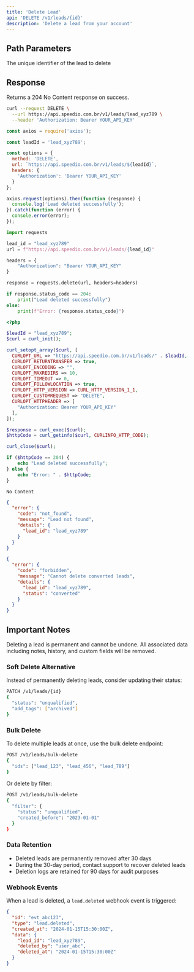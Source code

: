 ```yaml
---
title: 'Delete Lead'
api: 'DELETE /v1/leads/{id}'
description: 'Delete a lead from your account'
---
```


## Path Parameters

<ParamField path="id" type="string" required>
  The unique identifier of the lead to delete
</ParamField>

## Response

Returns a 204 No Content response on success.

<RequestExample>

```bash cURL
curl --request DELETE \
  --url https://api.speedio.com.br/v1/leads/lead_xyz789 \
  --header 'Authorization: Bearer YOUR_API_KEY'
```

```javascript Node.js
const axios = require('axios');

const leadId = 'lead_xyz789';

const options = {
  method: 'DELETE',
  url: `https://api.speedio.com.br/v1/leads/${leadId}`,
  headers: {
    'Authorization': 'Bearer YOUR_API_KEY'
  }
};

axios.request(options).then(function (response) {
  console.log('Lead deleted successfully');
}).catch(function (error) {
  console.error(error);
});
```

```python Python
import requests

lead_id = "lead_xyz789"
url = f"https://api.speedio.com.br/v1/leads/{lead_id}"

headers = {
    "Authorization": "Bearer YOUR_API_KEY"
}

response = requests.delete(url, headers=headers)

if response.status_code == 204:
    print("Lead deleted successfully")
else:
    print(f"Error: {response.status_code}")
```

```php PHP
<?php

$leadId = "lead_xyz789";
$curl = curl_init();

curl_setopt_array($curl, [
  CURLOPT_URL => "https://api.speedio.com.br/v1/leads/" . $leadId,
  CURLOPT_RETURNTRANSFER => true,
  CURLOPT_ENCODING => "",
  CURLOPT_MAXREDIRS => 10,
  CURLOPT_TIMEOUT => 0,
  CURLOPT_FOLLOWLOCATION => true,
  CURLOPT_HTTP_VERSION => CURL_HTTP_VERSION_1_1,
  CURLOPT_CUSTOMREQUEST => "DELETE",
  CURLOPT_HTTPHEADER => [
    "Authorization: Bearer YOUR_API_KEY"
  ],
]);

$response = curl_exec($curl);
$httpCode = curl_getinfo($curl, CURLINFO_HTTP_CODE);

curl_close($curl);

if ($httpCode == 204) {
    echo "Lead deleted successfully";
} else {
    echo "Error: " . $httpCode;
}
```

</RequestExample>

<ResponseExample>

```text Success Response (204)
No Content
```

```json Not Found Error (404)
{
  "error": {
    "code": "not_found",
    "message": "Lead not found",
    "details": {
      "lead_id": "lead_xyz789"
    }
  }
}
```

```json Forbidden Error (403)
{
  "error": {
    "code": "forbidden",
    "message": "Cannot delete converted leads",
    "details": {
      "lead_id": "lead_xyz789",
      "status": "converted"
    }
  }
}
```

</ResponseExample>

## Important Notes

<Warning>
  Deleting a lead is permanent and cannot be undone. All associated data including notes, history, and custom fields will be removed.
</Warning>

### Soft Delete Alternative

Instead of permanently deleting leads, consider updating their status:

```bash
PATCH /v1/leads/{id}
{
  "status": "unqualified",
  "add_tags": ["archived"]
}
```

### Bulk Delete

To delete multiple leads at once, use the bulk delete endpoint:

```bash
POST /v1/leads/bulk-delete
{
  "ids": ["lead_123", "lead_456", "lead_789"]
}
```

Or delete by filter:

```bash
POST /v1/leads/bulk-delete
{
  "filter": {
    "status": "unqualified",
    "created_before": "2023-01-01"
  }
}
```

### Data Retention

- Deleted leads are permanently removed after 30 days
- During the 30-day period, contact support to recover deleted leads
- Deletion logs are retained for 90 days for audit purposes

### Webhook Events

When a lead is deleted, a `lead.deleted` webhook event is triggered:

```json
{
  "id": "evt_abc123",
  "type": "lead.deleted",
  "created_at": "2024-01-15T15:30:00Z",
  "data": {
    "lead_id": "lead_xyz789",
    "deleted_by": "user_abc",
    "deleted_at": "2024-01-15T15:30:00Z"
  }
}
```